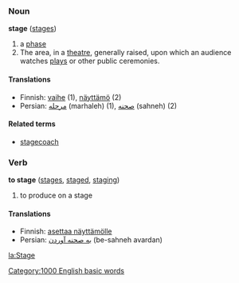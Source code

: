 ===Noun===
'''stage''' ([[stages]])

#a [[phase]]
#The area, in a [[theatre]], generally raised, upon which an audience watches [[play]]s or other public ceremonies.

====Translations====

*Finnish: [[vaihe]] (1), [[näyttämö]] (2)
*Persian: [[مرحله]] (marhaleh) (1), [[صحنه]] (sahneh) (2)

====Related terms====
*[[stagecoach]]

===Verb===
'''to stage''' ([[stages]], [[staged]], [[staging]])

#to produce on a stage

====Translations====

*Finnish: [[asettaa näyttämölle]]
*Persian: [[به صحنه آوردن]] (be-sahneh avardan)
[[Category:1000 English basic words]]

[[la:Stage]]